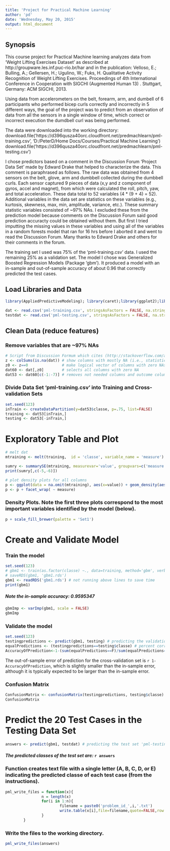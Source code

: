 ```yaml
---
title: 'Project for Practical Machine Learning'
author: 'pd'
date: 'Wednesday, May 20, 2015'
output: html_document
---
```


## Synopsis
This course project for Practical Machine learning analyzes data from 'Weight Lifting Exercises Dataset' as described at http://groupware.les.inf.puc-rio.br/har and in the publication:
Velloso, E.; Bulling, A.; Gellersen, H.; Ugulino, W.; Fuks, H. Qualitative Activity Recognition of Weight Lifting Exercises. Proceedings of 4th International Conference in Cooperation with SIGCHI (Augmented Human 13) . Stuttgart, Germany: ACM SIGCHI, 2013.

Using data from accelerometers on the belt, forearm, arm, and dumbell of 6 participants who performed bicep curls correctly and incorrectly in 5 different ways, the goal of the project was to predict from an observation of data from all the sensors in a single window of time, which correct or incorrect execution the dumdbell curl was being performed.

The data were downloaded into the working directory: 
download.file('https://d396qusza40orc.cloudfront.net/predmachlearn/pml-training.csv', 'D:/PeterD/Home Docs/Courses/Practical Machine Learning')
download.file('https://d396qusza40orc.cloudfront.net/predmachlearn/pml-testing.csv')

I chose predictors based on a comment in the Discussion Forum 'Project Data Set' made by Edward Drake that helped to characterize the data. This comment is paraphrased as follows. The raw data was obtained from 4 sensors on the belt, glove, arm and dumbbell collected during the dumbbell curls. Each sensor captured 9 pieces of data (x,y and z component of gyros, accel and magnet), from which were calculated the roll, pitch, yaw, and total acceleration. These data total to 52 variables (4 * (9 + 4) = 52). Additional variables in the data set are statistics on these variables (e.g., kurtosis, skewness, max, min, amplitude, variance, etc.). These summary statistic variables consisted of ~97% NAs. I excluded these from the prediction model because comments on the Discussion Forum said good prediction accuracty could be obtained without them. But first I tried imputting the missing values in these variables and using all of the variables in a random forests model that ran for 16 hrs before I aborted it and went to read the Discussion Forum. Many thanks to Edward Drake and others for their comments in the forum.

The training set I used was 75% of the 'pml-training.csv' data. I used the remaining 25% as a validation set. The model I chose was Generalized Boosted Regression Models (Package 'gbm'). It produced a model with an in-sample and out-of-sample accuracy of about 0.96 that correctly predicted the test cases. 

## Load Libraries and Data
```r
library(AppliedPredictiveModeling); library(caret);library(ggplot2);library(grid);library(reshape);library(Rmisc);library(DMwR);library(gridExtra);library(gbm)
```

```r
dat <- read.csv('pml-training.csv', stringsAsFactors = FALSE, na.strings=c('', ' ', 'NA'))
testdat <- read.csv('pml-testing.csv', stringsAsFactors = FALSE, na.strings=c('', ' ', 'NA'))
```

## Clean Data (reduce features)
### Remove variables that are ~97% NAs
```r
# Script from Discussion Formum which cites (http://stackoverflow.com/a/23597202)
z <- colSums(is.na(dat)) # show columns with mostly NA (i.e., statistics)
z0 <- z==0               # make logical vector of columns with zero NAs 
dat60 <- dat[,z0]        # selects all columns with zero NA
dat53 <- dat60[c(-1:-7)] # removes not needed columns and outcome column
```

### Divide Data Set 'pml-training.csv' into Training and Cross-validation Sets 
```r
set.seed(123)
inTrain <- createDataPartition(y=dat53$classe, p=.75, list=FALSE)
training <- dat53[inTrain,]
testing <- dat53[-inTrain,]
```

# Exploratory Table and Plot
```r
# melt dat
mtraining <- melt(training,  id = 'classe', variable_name = 'measure')

sumry <- summarySE(mtraining, measurevar='value', groupvars=c('measure'), na.rm=TRUE)
print(sumry[,c(-5,-6)])

# plot density plots for all columns
p <- ggplot(data = na.omit(mtraining), aes(x=value)) + geom_density(aes(fill=classe), alpha = 0.4) + xlim(c(-2.5,2.5)) + ylim(c(0,2))
p <- p + facet_wrap( ~ measure)

```
### Density Plots. Note the first three plots correspond to the most important variables identified by the model (below).

```r
p + scale_fill_brewer(palette = 'Set1')
```


# Create and Validate Model
### Train the model
```r
set.seed(123)
# gbm1 <- train(as.factor(classe) ~., data=training, method='gbm', verbose=F) # training
# saveRDS(gbm1, 'gbm1.rds') 
gbm1 <- readRDS('gbm1.rds') # not running above lines to save time
print(gbm1)

```
##### Note the in-sample accuracy: 0.9595347

```r
gbmImp <- varImp(gbm1, scale = FALSE)
gbmImp
```

### Validate the model
```r
set.seed(123)
testingpredictions <- predict(gbm1, testing) # predicting the validation set
equalPredictions <- (testingpredictions==testing$classe) # percent correct predictions 
AccuracyOfPrediction<-1-(sum(equalPredictions==F)/sum(equalPredictions==T))
```
The out-of-sample error of prediction for the cross-validation set is `r 1-AccuracyOfPrediction`, which is slightly smaller than the in-sample error, although it is typically expected to be larger than the in-sample error. 

### Confusion Matrix
```r
ConfusionMatrix <- confusionMatrix(testingpredictions, testing$classe)
ConfusionMatrix
```


# Predict the 20 Test Cases in the Testing Data Set 
```r
answers <- predict(gbm1, testdat) # predicting the test set 'pml-testing.csv'
```
#### *The predicted classes of the test set are:* `r answers`

### Function creates text file with a single letter (A, B, C, D, or E) indicating the predicted classe of each test case (from the instructions). 
```r
pml_write_files = function(x){
                n = length(x)
                for(i in 1:n){
                        filename = paste0('problem_id_',i,'.txt')
                        write.table(x[i],file=filename,quote=FALSE,row.names=FALSE,col.names=FALSE)
                }
        }
```

### Write the files to the working directory.
```r
pml_write_files(answers)
```

